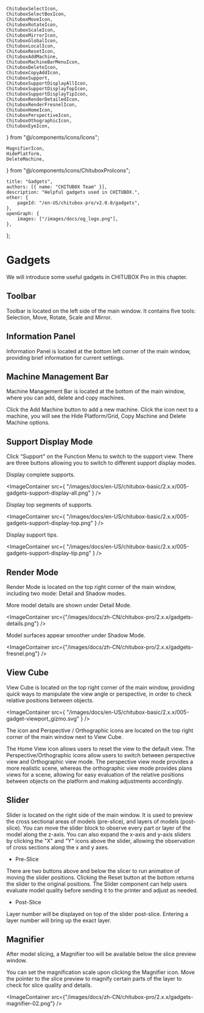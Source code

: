 	ChituboxSelectIcon,
	ChituboxSelectBoxIcon,
	ChituboxMoveIcon,
	ChituboxRotateIcon,
	ChituboxScaleIcon,
	ChituboxMirrorIcon,
	ChituboxGlobalIcon,
	ChituboxLocalIcon,
	ChituboxResetIcon,
	ChituboxAddMachine,
	ChituboxMachineBarMenuIcon,
	ChituboxDeleteIcon,
	ChituboxCopyAddIcon,
	ChituboxSupport,
	ChituboxSupportDisplayAllIcon,
	ChituboxSupportDisplayTopIcon,
	ChituboxSupportDisplayTipIcon,
	ChituboxRenderDetailedIcon,
	ChituboxRenderFresnelIcon,
	ChituboxHomeIcon,
	ChituboxPerspectiveIcon,
	ChituboxOthographicIcon,
	ChituboxEyeIcon,
} from "@/components/icons/Icons";

	MagnifierIcon,
	HidePlatform,
	DeleteMachine,
} from "@/components/icons/ChituboxProIcons";

	title: "Gadgets",
	authors: [{ name: "CHITUBOX Team" }],
	description: "Helpful gadgets used in CHITUBOX.",
	other: {
		pageId: "/en-US/chitubox-pro/v2.0.0/gadgets",
	},
	openGraph: {
		images: ["/images/docs/og_logo.png"],
	},
};

# Gadgets

We will introduce some useful gadgets in CHITUBOX Pro in this chapter.

## Toolbar

<ImageContainer src="/images/docs/zh-CN/chitubox-pro/2.x.x/toolbar.png" />

Toolbar is located on the left side of the main window. It contains five tools: <NextLink href="/zh-CN/chitubox-pro/latest/model-processing#选择">Selection</NextLink>, <NextLink href="/zh-CN/chitubox-pro/latest/model-processing#移动">Move</NextLink>, <NextLink href="/zh-CN/chitubox-pro/latest/model-processing#旋转">Rotate</NextLink>, <NextLink href="/zh-CN/chitubox-pro/latest/model-processing#缩放">Scale</NextLink> and <NextLink href="/zh-CN/chitubox-pro/latest/model-processing#镜像">Mirror</NextLink>.

## Information Panel

Information Panel is located at the bottom left corner of the main window, providing brief information for current settings.

## Machine Management Bar

Machine Management Bar is located at the bottom of the main window, where you can add, delete and copy machines.

Click the <ChituboxAddMachine />Add Machine button to add a new machine. Click the icon <ChituboxMachineBarMenuIcon /> next to a machine, you will see the <ChituboxEyeIcon /> Hide Platform/Grid, <ChituboxCopyAddIcon /> Copy Machine and <DeleteMachine /> Delete Machine options.

## Support Display Mode

Click “Support" on the Function Menu to switch to the support view. There are three buttons allowing you to switch to different support display modes. 

<ChituboxSupportDisplayAllIcon /> Display complete supports.

<ImageContainer
	src={
		"/images/docs/en-US/chitubox-basic/2.x.x/005-gadgets-support-display-all.png"
	}
/>

<ChituboxSupportDisplayTopIcon /> Display top segments of supports.

<ImageContainer
	src={
		"/images/docs/en-US/chitubox-basic/2.x.x/005-gadgets-support-display-top.png"
	}
/>

<ChituboxSupportDisplayTipIcon /> Display support tips.

<ImageContainer
	src={
		"/images/docs/en-US/chitubox-basic/2.x.x/005-gadgets-support-display-tip.png"
	}
/>

## Render Mode

Render Mode is located on the top right corner of the main window, including two mode: Detail and Shadow modes.

<ChituboxRenderDetailedIcon /> More model details are shown under Detail Mode. 

<ImageContainer
	src={"/images/docs/zh-CN/chitubox-pro/2.x.x/gadgets-details.png"}
/>

<ChituboxRenderFresnelIcon /> Model surfaces appear smoother under Shadow Mode.

<ImageContainer
	src={"/images/docs/zh-CN/chitubox-pro/2.x.x/gadgets-fresnel.png"}
/>

## View Cube

View Cube is located on the top right corner of the main window, providing quick ways to manipulate the view angle or perspective, in order to check relative positions between objects.

<ImageContainer
	src={
		"/images/docs/en-US/chitubox-basic/2.x.x/005-gadget-viewport_gizmo.svg"
	}
/>

The <ChituboxHomeIcon /> icon and Perspective <ChituboxPerspectiveIcon /> /
Orthographic <ChituboxOthographicIcon /> icons are located on the top right corner of the main window next to View Cube. 

The Home View icon allows users to reset the view to the default view. The Perspective/Orthographic icons allow users to switch between perspective view and Orthographic view mode. The perspective view mode provides a more realistic scene, whereas the orthographic view mode provides plans views for a scene, allowing for easy evaluation of the relative positions between objects on the platform and making adjustments accordingly.

## Slider

Slider is located on the right side of the main window. It is used to preview the cross sectional areas of models (pre-slice), and layers of models (post-slice). You can move the slider block to observe every part or layer of the model along the z-axis. You can also expand the x-axis and y-axis sliders by clicking the "X" and "Y" icons above the slider, allowing the observation of cross sections along the x and y axes.

<div className="flex justify-center items-center">
	<div className="flex-1 p-2">
		<ImageContainer
			src={"/images/docs/zh-CN/chitubox-pro/2.x.x/gadget-slider-xy.png"}
			style={{ width: "400px" }}
		/>
	</div>
	<div className="flex-1">
		<ImageContainer
			src={"/images/docs/zh-CN/chitubox-pro/2.x.x/gadget-slider.png"}
			style={{ height: "600px" }}
		/>
	</div>
	<div className="flex-1">
		<ImageContainer
			src={
				"/images/docs/zh-CN/chitubox-pro/2.x.x/gadget-slider-after-slicing.png"
			}
			style={{ height: "600px" }}
		/>
	</div>
</div>

-   Pre-Slice

There are two buttons above and below the slicer to run animation of moving the slider positions. Clicking the<ResetSliderIcon /> Reset button at the bottom returns the slider to the original positions. The Slider component can help users evaluate model quality before sending it to the printer and adjust as needed.

-   Post-Slice

Layer number will be displayed on top of the slider post-slice. Entering a layer number will bring up the exact layer.

## Magnifier

After model slicing, a<MagnifierIcon /> Magnifier too will be available below the slice preview window.

You can set the magnification scale upon clicking the Magnifier icon. Move the pointer to the slice preview to magnify certain parts of the layer to check for slice quality and details.

<ImageContainer
	src={"/images/docs/zh-CN/chitubox-pro/2.x.x/gadgets-magnifier-02.png"}
/>
